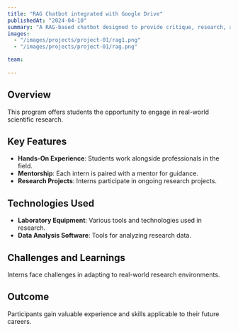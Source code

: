 ```yaml
---
title: "RAG Chatbot integrated with Google Drive"
publishedAt: "2024-04-10"
summary: "A RAG-based chatbot designed to provide critique, research, and originality feedback on Journalism pitches"
images:
  - "/images/projects/project-01/rag1.png"
  - "/images/projects/project-01/rag.png"

team:
  
---
```


## Overview

This program offers students the opportunity to engage in real-world scientific research.

## Key Features

- **Hands-On Experience**: Students work alongside professionals in the field.
- **Mentorship**: Each intern is paired with a mentor for guidance.
- **Research Projects**: Interns participate in ongoing research projects.

## Technologies Used

- **Laboratory Equipment**: Various tools and technologies used in research.
- **Data Analysis Software**: Tools for analyzing research data.

## Challenges and Learnings

Interns face challenges in adapting to real-world research environments.

## Outcome

Participants gain valuable experience and skills applicable to their future careers.